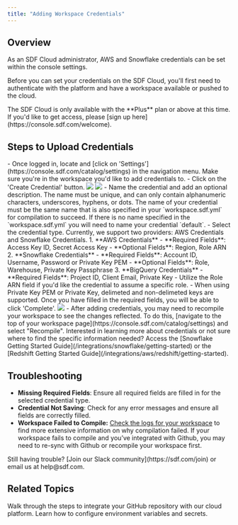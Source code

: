 ```yaml
---
title: "Adding Workspace Credentials"
---
```


## Overview

As an SDF Cloud administrator, AWS and Snowflake credentials can be set within the console settings.

Before you can set your credentials on the SDF Cloud, you'll first need to authenticate with the platform and have a workspace available or pushed to the cloud. 

<Note>
The SDF Cloud is only available with the **Plus** plan or above at this time. If you'd like to get access, please [sign up here](https://console.sdf.com/welcome).
</Note>

## Steps to Upload Credentials

<Steps>
    <Step title="Navigate to Settings and Select Your Workspace">
        - Once logged in, locate and [click on 'Settings'](https://console.sdf.com/catalog/settings) in the navigation menu. Make sure you're in the workspace you'd like to add credentials to.
    </Step>
    <Step title="Create a Credential">
        - Click on the 'Create Credential' button.
        <img src="https://cdn.sdf.com/img/create_credential.png"/>
        <img src="https://cdn.sdf.com/img/credential.png"/>
    </Step>
    <Step title="Configure Credential Details">
        - Name the credential and add an optional description. The name must be unique, and can only contain alphanumeric characters, underscores, hyphens, or dots.
        <Note>
        The name of your credential must be the same name that is also specified in your `workspace.sdf.yml` for compilation to succeed. If there is no name specified in the `workspace.sdf.yml` you will need to name your credential `default`. 
        </Note>
        - Select the credential type. Currently, we support two providers: AWS Credentials and Snowflake Credentials.
    </Step>
    <Step title="Fill out the Required Fields for you Selected Provider:">
        1. **AWS Credentials**
            - **Required Fields**: Access Key ID, Secret Access Key
            - **Optional Fields**: Region, Role ARN
        2. **Snowflake Credentials**
            - **Required Fields**: Account ID, Username, Password or Private Key PEM
            - **Optional Fields**: Role, Warehouse, Private Key Passphrase
        3. **BigQuery Credentials**
            - **Required Fields**: Project ID, Client Email, Private Key
        <Note>
        - Utilize the Role ARN field if you'd like the credential to assume a specific role. 
        - When using Private Key PEM or Private Key, delimeted and non-delimeted keys are supported.
        </Note>
        Once you have filled in the required fields, you will be able to click 'Complete'.
            <img src="https://cdn.sdf.com/img/creating_a_credential.png"/>
    </Step>
    <Step title="Recompile">
        - After adding credentials, you may need to recompile your workspace to see the changes reflected. To do this, [navigate to the top of your workspace page](https://console.sdf.com/catalog/settings) and select "Recompile".
    </Step>
</Steps>

<Note>
Interested in learning more about credentials or not sure where to find the specific information needed? Access the 
[Snowflake Getting Started Guide](/integrations/snowflake/getting-started) or the [Redshift Getting Started Guide](/integrations/aws/redshift/getting-started).
</Note>

## Troubleshooting

- **Missing Required Fields**: Ensure all required fields are filled in for the selected credential type.
- **Credential Not Saving**: Check for any error messages and ensure all fields are correctly filled.
- **Workspace Failed to Compile:** [Check the logs for your workspace](https://console.sdf.com/catalog/logs/default) to find more extensive information on why compilation failed. If your workspace fails to compile and you’ve integrated with Github, you may need to re-sync with Github or recompile your workspace first.

<Note>
    Still having trouble? [Join our Slack community](https://sdf.com/join) or email us at help@sdf.com. 
</Note>

## Related Topics
<CardGroup cols={2}>
  <Card title="Integrating with Github" href="/cloud/github_integration">
    Walk through the steps to integrate your GitHub repository with our cloud platform.
  </Card>
  <Card title="Environment Variables and Secrets" href="/cloud/environments">
    Learn how to configure environment variables and secrets.
  </Card>
</CardGroup>
